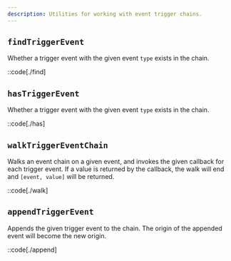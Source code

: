```yaml
---
description: Utilities for working with event trigger chains.
---
```


## `findTriggerEvent`

Whether a trigger event with the given event `type` exists in the chain.

::code[./find]

## `hasTriggerEvent`

Whether a trigger event with the given event `type` exists in the chain.

::code[./has]

## `walkTriggerEventChain`

Walks an event chain on a given event, and invokes the given callback for each trigger event.
If a value is returned by the callback, the walk will end and `[event, value]` will be returned.

::code[./walk]

## `appendTriggerEvent`

Appends the given trigger event to the chain. The origin of the appended event will become the
new origin.

::code[./append]
